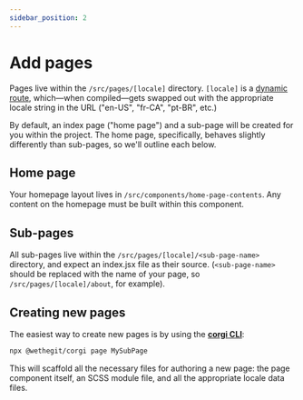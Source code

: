 ```yaml
---
sidebar_position: 2
---
```


# Add pages

Pages live within the `/src/pages/[locale]` directory. `[locale]` is a [dynamic route](https://nextjs.org/docs/routing/dynamic-routes), which—when compiled—gets swapped out with the appropriate locale string in the URL ("en-US", "fr-CA", "pt-BR", etc.)

By default, an index page ("home page") and a sub-page will be created for you within the project. The home page, specifically, behaves slightly differently than sub-pages, so we'll outline each below.

## Home page

Your homepage layout lives in `/src/components/home-page-contents`. Any content on the homepage must be built within this component.

## Sub-pages

All sub-pages live within the `/src/pages/[locale]/<sub-page-name>` directory, and expect an index.jsx file as their source. (`<sub-page-name>` should be replaced with the name of your page, so `/src/pages/[locale]/about`, for example).

## Creating new pages

The easiest way to create new pages is by using the [**corgi CLI**](../corgi-cli/commands/page):

```sh
npx @wethegit/corgi page MySubPage
```

This will scaffold all the necessary files for authoring a new page: the page component itself, an SCSS module file, and all the appropriate locale data files.
